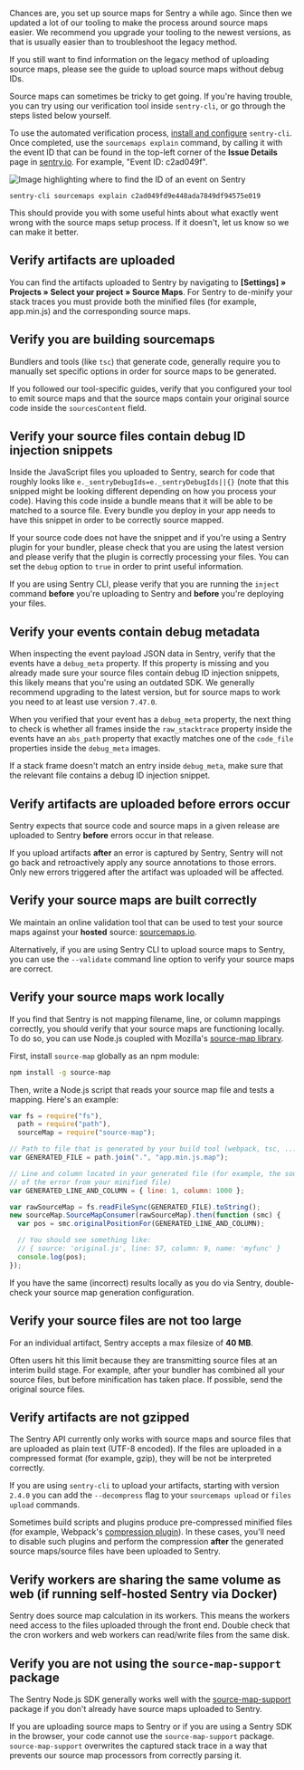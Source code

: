 <Note>

Chances are, you set up source maps for Sentry a while ago. Since then we updated a lot of our tooling to make the process around source maps easier.
We recommend you upgrade your tooling to the newest versions, as that is usually easier than to troubleshoot the legacy method.

If you still want to find information on the legacy method of uploading source maps, please see the <PlatformLink to="/sourcemaps/troubleshooting_js/uploading-without-debug-ids">guide to upload source maps without debug IDs</PlatformLink>.

</Note>

Source maps can sometimes be tricky to get going. If you're having trouble, you can try using our verification tool inside `sentry-cli`, or go through the steps listed below yourself.

To use the automated verification process, [install and configure](/product/cli/) `sentry-cli`. Once completed, use the `sourcemaps explain` command, by calling it with the event ID that can be found in the top-left corner of the **Issue Details** page in [sentry.io](https://sentry.io). For example, "Event ID: c2ad049f".

![Image highlighting where to find the ID of an event on Sentry](event_id.png)

```shell
sentry-cli sourcemaps explain c2ad049fd9e448ada7849df94575e019
```

This should provide you with some useful hints about what exactly went wrong with the source maps setup process.
If it doesn't, let us know so we can make it better.

## Verify artifacts are uploaded

You can find the artifacts uploaded to Sentry by navigating to **[Settings] » Projects » Select your project » Source Maps**.
For Sentry to de-minify your stack traces you must provide both the minified files (for example, app.min.js) and the corresponding source maps.

## Verify you are building sourcemaps

Bundlers and tools (like `tsc`) that generate code, generally require you to manually set specific options in order for source maps to be generated.

If you followed our tool-specific guides, verify that you configured your tool to emit source maps and that the source maps contain your original source code inside the `sourcesContent` field.

## Verify your source files contain debug ID injection snippets

Inside the JavaScript files you uploaded to Sentry, search for code that roughly looks like `e._sentryDebugIds=e._sentryDebugIds||{}` (note that this snipped might be looking different depending on how you process your code). Having this code inside a bundle means that it will be able to be matched to a source file. Every bundle you deploy in your app needs to have this snippet in order to be correctly source mapped.

If your source code does not have the snippet and if you're using a Sentry plugin for your bundler, please check that you are using the latest version and please verify that the plugin is correctly processing your files. You can set the `debug` option to `true` in order to print useful information.

If you are using Sentry CLI, please verify that you are running the `inject` command **before** you're uploading to Sentry and **before** you're deploying your files.

## Verify your events contain debug metadata

When inspecting the event payload JSON data in Sentry, verify that the events have a `debug_meta` property. If this property is missing and you already made sure your source files contain debug ID injection snippets, this likely means that you're using an outdated SDK. We generally recommend upgrading to the latest version, but for source maps to work you need to at least use version `7.47.0`.

When you verified that your event has a `debug_meta` property, the next thing to check is whether all frames inside the `raw_stacktrace` property inside the events have an `abs_path` property that exactly matches one of the `code_file` properties inside the `debug_meta` images.

If a stack frame doesn't match an entry inside `debug_meta`, make sure that the relevant file contains a debug ID injection snippet.

## Verify artifacts are uploaded before errors occur

Sentry expects that source code and source maps in a given release are uploaded to Sentry **before** errors occur in that release.

If you upload artifacts **after** an error is captured by Sentry, Sentry will not go back and retroactively apply any source annotations to those errors. Only new errors triggered after the artifact was uploaded will be affected.

## Verify your source maps are built correctly

We maintain an online validation tool that can be used to test your source maps against your **hosted** source: [sourcemaps.io](https://sourcemaps.io).

Alternatively, if you are using Sentry CLI to upload source maps to Sentry, you can use the `--validate` command line option to verify your source maps are correct.

## Verify your source maps work locally

If you find that Sentry is not mapping filename, line, or column mappings correctly, you should verify that your source maps are functioning locally. To do so, you can use Node.js coupled with Mozilla's [source-map library](https://github.com/mozilla/source-map).

First, install `source-map` globally as an npm module:

```bash
npm install -g source-map
```

Then, write a Node.js script that reads your source map file and tests a mapping. Here's an example:

```javascript
var fs = require("fs"),
  path = require("path"),
  sourceMap = require("source-map");

// Path to file that is generated by your build tool (webpack, tsc, ...)
var GENERATED_FILE = path.join(".", "app.min.js.map");

// Line and column located in your generated file (for example, the source
// of the error from your minified file)
var GENERATED_LINE_AND_COLUMN = { line: 1, column: 1000 };

var rawSourceMap = fs.readFileSync(GENERATED_FILE).toString();
new sourceMap.SourceMapConsumer(rawSourceMap).then(function (smc) {
  var pos = smc.originalPositionFor(GENERATED_LINE_AND_COLUMN);

  // You should see something like:
  // { source: 'original.js', line: 57, column: 9, name: 'myfunc' }
  console.log(pos);
});
```

If you have the same (incorrect) results locally as you do via Sentry, double-check your source map generation configuration.

## Verify your source files are not too large

For an individual artifact, Sentry accepts a max filesize of **40 MB**.

Often users hit this limit because they are transmitting source files at an interim build stage. For example, after your bundler has combined all your source files, but before minification has taken place. If possible, send the original source files.

## Verify artifacts are not gzipped

The Sentry API currently only works with source maps and source files that are uploaded as plain text (UTF-8 encoded). If the files are uploaded in a compressed format (for example, gzip), they will be not be interpreted correctly.

If you are using `sentry-cli` to upload your artifacts, starting with version `2.4.0` you can add the `--decompress` flag to your `sourcemaps upload` or `files upload` commands.

Sometimes build scripts and plugins produce pre-compressed minified files (for example, Webpack's [compression plugin](https://github.com/webpack/compression-webpack-plugin)). In these cases, you'll need to disable such plugins and perform the compression **after** the generated source maps/source files have been uploaded to Sentry.

## Verify workers are sharing the same volume as web (if running self-hosted Sentry via Docker)

Sentry does source map calculation in its workers. This means the workers need access to the files uploaded through the front end. Double check that the cron workers and web workers can read/write files from the same disk.

## Verify you are not using the `source-map-support` package

The Sentry Node.js SDK generally works well with the [source-map-support](https://www.npmjs.com/package/source-map-support) package if you don't already have source maps uploaded to Sentry.

If you are uploading source maps to Sentry or if you are using a Sentry SDK in the browser, your code cannot use the `source-map-support` package.
`source-map-support` overwrites the captured stack trace in a way that prevents our source map processors from correctly parsing it.
